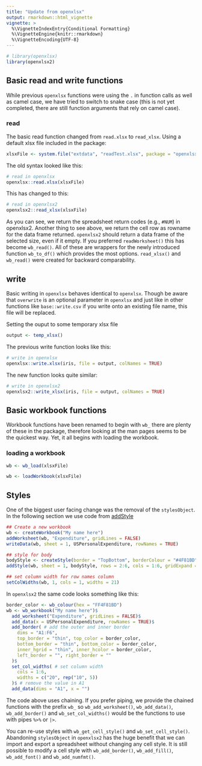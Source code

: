 ```yaml
---
title: "Update from openxlsx"
output: rmarkdown::html_vignette
vignette: >
  %\VignetteIndexEntry{Conditional Formatting}
  %\VignetteEngine{knitr::rmarkdown}
  %\VignetteEncoding{UTF-8}
---
```


```r
# library(openxlsx)
library(openxlsx2)
```

## Basic read and write functions

While previous `openxlsx` functions were using the `.` in function calls as well as camel case, we have tried to switch to snake case (this is not yet completed, there are still function arguments that rely on camel case).

### read

The basic read function changed from `read.xlsx` to `read_xlsx`. Using a default xlsx file included in the package:

```r
xlsxFile <- system.file("extdata", "readTest.xlsx", package = "openxlsx2")
```

The old syntax looked like this:

```r
# read in openxlsx
openxlsx::read.xlsx(xlsxFile)
```

This has changed to this:

```r
# read in openxlsx2
openxlsx2::read_xlsx(xlsxFile)
```


As you can see, we return the spreadsheet return codes (e.g., `#NUM`) in openxlsx2. Another thing to see above, we return the cell row as rowname for the data frame returned. `openxlsx2` should return a data frame of the selected size, even if it empty. If you preferred `readWorksheet()` this has become `wb_read()`. All of these are wrappers for the newly introduced function `wb_to_df()` which provides the most options. `read_xlsx()` and `wb_read()` were created for backward comparability.

## write

Basic writing in `openxlsx` behaves identical to `openxlsx`. Though be aware that `overwrite` is an optional parameter in `openxlsx` and just like in other functions like `base::write.csv` if you write onto an existing file name, this file will be replaced.

Setting the ouput to some temporary xlsx file
```r
output <- temp_xlsx()
```

The previous write function looks like this:

```r
# write in openxlsx
openxlsx::write.xlsx(iris, file = output, colNames = TRUE)
```

The new function looks quite similar:

```r
# write in openxlsx2
openxlsx2::write_xlsx(iris, file = output, colNames = TRUE)
```


## Basic workbook functions

Workbook functions have been renamed to begin with `wb_` there are plenty of these in the package, therefore looking at the man pages seems to be the quickest way. Yet, it all begins with loading the workbook.

### loading a workbook

```r
wb <- wb_load(xlsxFile)
```

```r
wb <- loadWorkbook(xlsxFile)
```

## Styles

One of the biggest user facing change was the removal of the `stylesObject`. In the following section we use code from [addStyle](https://ycphs.github.io/openxlsx/reference/addStyle.html)

```r
## Create a new workbook
wb <- createWorkbook("My name here")
addWorksheet(wb, "Expenditure", gridLines = FALSE)
writeData(wb, sheet = 1, USPersonalExpenditure, rowNames = TRUE)

## style for body
bodyStyle <- createStyle(border = "TopBottom", borderColour = "#4F81BD")
addStyle(wb, sheet = 1, bodyStyle, rows = 2:6, cols = 1:6, gridExpand = TRUE)

## set column width for row names column
setColWidths(wb, 1, cols = 1, widths = 21)
```

In `openxlsx2` the same code looks something like this:

```r
border_color <- wb_colour(hex = "FF4F81BD")
wb <- wb_workbook("My name here")$
  add_worksheet("Expenditure", gridLines = FALSE)$
  add_data(x = USPersonalExpenditure, rowNames = TRUE)$
  add_border( # add the outer and inner border
    dims = "A1:F6", 
    top_border = "thin", top_color = border_color,
    bottom_border = "thin", bottom_color = border_color,
    inner_hgrid = "thin", inner_hcolor = border_color, 
    left_border = "", right_border = ""
  )$
  set_col_widths( # set column width
    cols = 1:6,
    widths = c("20", rep("10", 5))
  )$ # remove the value in A1
  add_data(dims = "A1", x = "")
```

The code above uses chaining. If you prefer piping, we provide the chained functions with the prefix `wb_` so `wb_add_worksheet()`, `wb_add_data()`, `wb_add_border()` and `wb_set_col_widths()` would be the functions to use with pipes `%>%` or `|>`.

You can re-use styles with `wb_get_cell_style()` and `wb_set_cell_style()`. Abandoning `stylesObject` in `openxlsx2` has the huge benefit that we can import and export a spreadsheet without changing any cell style. It is still possible to modify a cell style with `wb_add_border()`, `wb_add_fill()`, `wb_add_font()` and `wb_add_numfmt()`.
